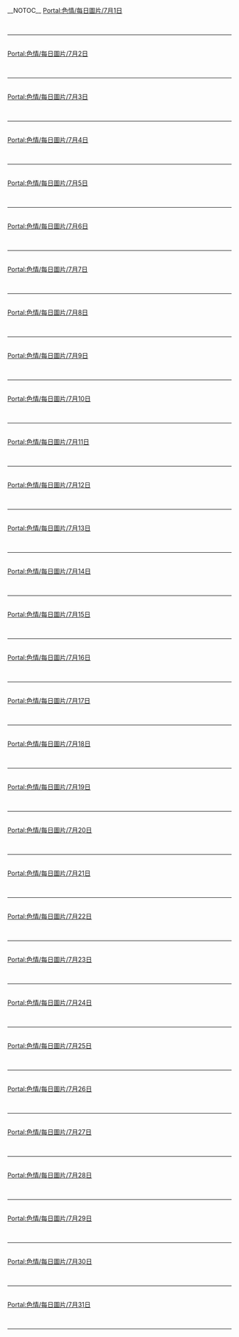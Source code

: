 {{Portal:色情/box-header|7月圖片|Portal:色情/每日圖片/7月|}}
__NOTOC__{{Portal:色情/每日圖片}}
[[Portal:色情/每日圖片/7月1日|Portal:色情/每日圖片/7月1日]]
{{Portal:色情/每日圖片/7月1日}}<div style="clear: both"></div><br/><hr/><br/>
[[Portal:色情/每日圖片/7月2日|Portal:色情/每日圖片/7月2日]]
{{Portal:色情/每日圖片/7月2日}}<div style="clear: both"></div><br/><hr/><br/>
[[Portal:色情/每日圖片/7月3日|Portal:色情/每日圖片/7月3日]]
{{Portal:色情/每日圖片/7月3日}}<div style="clear: both"></div><br/><hr/><br/>
[[Portal:色情/每日圖片/7月4日|Portal:色情/每日圖片/7月4日]]
{{Portal:色情/每日圖片/7月4日}}<div style="clear: both"></div><br/><hr/><br/>
[[Portal:色情/每日圖片/7月5日|Portal:色情/每日圖片/7月5日]]
{{Portal:色情/每日圖片/7月5日}}<div style="clear: both"></div><br/><hr/><br/>
[[Portal:色情/每日圖片/7月6日|Portal:色情/每日圖片/7月6日]]
{{Portal:色情/每日圖片/7月6日}}<div style="clear: both"></div><br/><hr/><br/>
[[Portal:色情/每日圖片/7月7日|Portal:色情/每日圖片/7月7日]]
{{Portal:色情/每日圖片/7月7日}}<div style="clear: both"></div><br/><hr/><br/>
[[Portal:色情/每日圖片/7月8日|Portal:色情/每日圖片/7月8日]]
{{Portal:色情/每日圖片/7月8日}}<div style="clear: both"></div><br/><hr/><br/>
[[Portal:色情/每日圖片/7月9日|Portal:色情/每日圖片/7月9日]]
{{Portal:色情/每日圖片/7月9日}}<div style="clear: both"></div><br/><hr/><br/>
[[Portal:色情/每日圖片/7月10日|Portal:色情/每日圖片/7月10日]]
{{Portal:色情/每日圖片/7月10日}}<div style="clear: both"></div><br/><hr/><br/>
[[Portal:色情/每日圖片/7月11日|Portal:色情/每日圖片/7月11日]]
{{Portal:色情/每日圖片/7月11日}}<div style="clear: both"></div><br/><hr/><br/>
[[Portal:色情/每日圖片/7月12日|Portal:色情/每日圖片/7月12日]]
{{Portal:色情/每日圖片/7月12日}}<div style="clear: both"></div><br/><hr/><br/>
[[Portal:色情/每日圖片/7月13日|Portal:色情/每日圖片/7月13日]]
{{Portal:色情/每日圖片/7月13日}}<div style="clear: both"></div><br/><hr/><br/>
[[Portal:色情/每日圖片/7月14日|Portal:色情/每日圖片/7月14日]]
{{Portal:色情/每日圖片/7月14日}}<div style="clear: both"></div><br/><hr/><br/>
[[Portal:色情/每日圖片/7月15日|Portal:色情/每日圖片/7月15日]]
{{Portal:色情/每日圖片/7月15日}}<div style="clear: both"></div><br/><hr/><br/>
[[Portal:色情/每日圖片/7月16日|Portal:色情/每日圖片/7月16日]]
{{Portal:色情/每日圖片/7月16日}}<div style="clear: both"></div><br/><hr/><br/>
[[Portal:色情/每日圖片/7月17日|Portal:色情/每日圖片/7月17日]]
{{Portal:色情/每日圖片/7月17日}}<div style="clear: both"></div><br/><hr/><br/>
[[Portal:色情/每日圖片/7月18日|Portal:色情/每日圖片/7月18日]]
{{Portal:色情/每日圖片/7月18日}}<div style="clear: both"></div><br/><hr/><br/>
[[Portal:色情/每日圖片/7月19日|Portal:色情/每日圖片/7月19日]]
{{Portal:色情/每日圖片/7月19日}}<div style="clear: both"></div><br/><hr/><br/>
[[Portal:色情/每日圖片/7月20日|Portal:色情/每日圖片/7月20日]]
{{Portal:色情/每日圖片/7月20日}}<div style="clear: both"></div><br/><hr/><br/>
[[Portal:色情/每日圖片/7月21日|Portal:色情/每日圖片/7月21日]]
{{Portal:色情/每日圖片/7月21日}}<div style="clear: both"></div><br/><hr/><br/>
[[Portal:色情/每日圖片/7月22日|Portal:色情/每日圖片/7月22日]]
{{Portal:色情/每日圖片/7月22日}}<div style="clear: both"></div><br/><hr/><br/>
[[Portal:色情/每日圖片/7月23日|Portal:色情/每日圖片/7月23日]]
{{Portal:色情/每日圖片/7月23日}}<div style="clear: both"></div><br/><hr/><br/>
[[Portal:色情/每日圖片/7月24日|Portal:色情/每日圖片/7月24日]]
{{Portal:色情/每日圖片/7月24日}}<div style="clear: both"></div><br/><hr/><br/>
[[Portal:色情/每日圖片/7月25日|Portal:色情/每日圖片/7月25日]]
{{Portal:色情/每日圖片/7月25日}}<div style="clear: both"></div><br/><hr/><br/>
[[Portal:色情/每日圖片/7月26日|Portal:色情/每日圖片/7月26日]]
{{Portal:色情/每日圖片/7月26日}}<div style="clear: both"></div><br/><hr/><br/>
[[Portal:色情/每日圖片/7月27日|Portal:色情/每日圖片/7月27日]]
{{Portal:色情/每日圖片/7月27日}}<div style="clear: both"></div><br/><hr/><br/>
[[Portal:色情/每日圖片/7月28日|Portal:色情/每日圖片/7月28日]]
{{Portal:色情/每日圖片/7月28日}}<div style="clear: both"></div><br/><hr/><br/>
[[Portal:色情/每日圖片/7月29日|Portal:色情/每日圖片/7月29日]]
{{Portal:色情/每日圖片/7月29日}}<div style="clear: both"></div><br/><hr/><br/>
[[Portal:色情/每日圖片/7月30日|Portal:色情/每日圖片/7月30日]]
{{Portal:色情/每日圖片/7月30日}}<div style="clear: both"></div><br/><hr/><br/>
[[Portal:色情/每日圖片/7月31日|Portal:色情/每日圖片/7月31日]]
{{Portal:色情/每日圖片/7月31日}}<div style="clear: both"></div><br/><hr/><br/>

{{Portal:色情/box-footer|}}